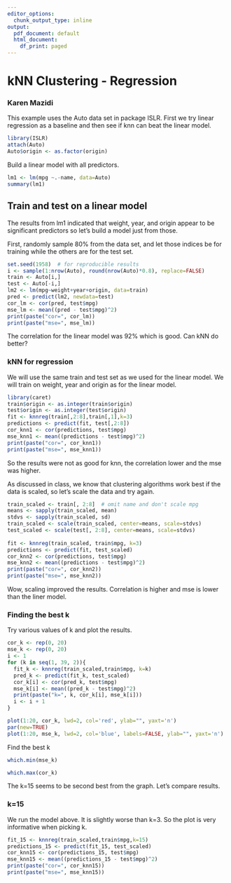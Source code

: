 ```yaml
---
editor_options:
  chunk_output_type: inline
output:
  pdf_document: default
  html_document:
    df_print: paged
---
```

# kNN Clustering - Regression
### Karen Mazidi

This example uses the Auto data set in package ISLR. First we try linear regression as a baseline and then see if knn can beat the linear model. 

```r
library(ISLR)
attach(Auto)
Auto$origin <- as.factor(origin)
```

Build a linear model with all predictors. 

```r
lm1 <- lm(mpg ~.-name, data=Auto)
summary(lm1)
```

## Train and test on a linear model

The results from lm1 indicated that weight, year, and origin appear to be significant predictors so let's build a model just from those. 

First, randomly sample 80% from the data set, and let those indices be for training while the others are for the test set. 

```r
set.seed(1958)  # for reproducible results
i <- sample(1:nrow(Auto), round(nrow(Auto)*0.8), replace=FALSE)
train <- Auto[i,]
test <- Auto[-i,]
lm2 <- lm(mpg~weight+year+origin, data=train)
pred <- predict(lm2, newdata=test)
cor_lm <- cor(pred, test$mpg)
mse_lm <- mean((pred - test$mpg)^2)
print(paste("cor=", cor_lm))
print(paste("mse=", mse_lm))
```


The correlation for the linear model was 92% which is good. Can kNN do better?

### kNN for regression

We will use the same train and test set as we used for the linear model. We will train on weight, year and origin as for the linear model.

```r
library(caret)
train$origin <- as.integer(train$origin)
test$origin <- as.integer(test$origin)
fit <- knnreg(train[,2:8],train[,1],k=3)
predictions <- predict(fit, test[,2:8])
cor_knn1 <- cor(predictions, test$mpg)
mse_knn1 <- mean((predictions - test$mpg)^2)
print(paste("cor=", cor_knn1))
print(paste("mse=", mse_knn1))
```

So the results were not as good for knn, the correlation lower and the mse was higher.

As discussed in class, we know that clustering algorithms work best if the data is scaled, so let's scale the data and try again.

```r
train_scaled <- train[, 2:8]  # omit name and don't scale mpg
means <- sapply(train_scaled, mean)
stdvs <- sapply(train_scaled, sd)
train_scaled <- scale(train_scaled, center=means, scale=stdvs)
test_scaled <- scale(test[, 2:8], center=means, scale=stdvs)
                      
fit <- knnreg(train_scaled, train$mpg, k=3)
predictions <- predict(fit, test_scaled)
cor_knn2 <- cor(predictions, test$mpg)
mse_knn2 <- mean((predictions - test$mpg)^2)
print(paste("cor=", cor_knn2))
print(paste("mse=", mse_knn2))
```

Wow, scaling improved the results. Correlation is higher and mse is lower than the liner model. 

### Finding the best k

Try various values of k and plot the results. 

```r
cor_k <- rep(0, 20)
mse_k <- rep(0, 20)
i <- 1
for (k in seq(1, 39, 2)){
  fit_k <- knnreg(train_scaled,train$mpg, k=k)
  pred_k <- predict(fit_k, test_scaled)
  cor_k[i] <- cor(pred_k, test$mpg)
  mse_k[i] <- mean((pred_k - test$mpg)^2)
  print(paste("k=", k, cor_k[i], mse_k[i]))
  i <- i + 1
}

plot(1:20, cor_k, lwd=2, col='red', ylab="", yaxt='n')
par(new=TRUE)
plot(1:20, mse_k, lwd=2, col='blue', labels=FALSE, ylab="", yaxt='n')
```
Find the best k

```r
which.min(mse_k)
```

```r
which.max(cor_k)
```
The k=15 seems to be second best from the graph. Let's compare results. 

### k=15

We run the model above. It is slightly worse than k=3. So the plot is very informative when picking k.

```r
fit_15 <- knnreg(train_scaled,train$mpg,k=15)
predictions_15 <- predict(fit_15, test_scaled)
cor_knn15 <- cor(predictions_15, test$mpg)
mse_knn15 <- mean((predictions_15 - test$mpg)^2)
print(paste("cor=", cor_knn15))
print(paste("mse=", mse_knn15))
```




